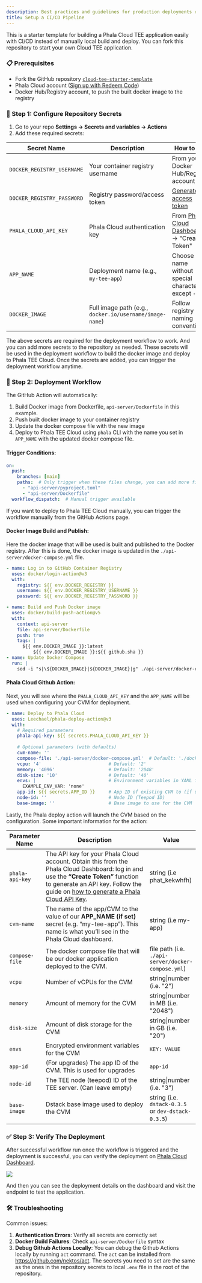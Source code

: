 ```yaml
---
description: Best practices and guidelines for production deployments on Phala Cloud.
title: Setup a CI/CD Pipeline
---
```



This is a starter template for building a Phala Cloud TEE application easily with CI/CD instead of manually local build and deploy. You can fork this repository to start your own Cloud TEE application.

### 📋 Prerequisites

* Fork the GitHub repository [`cloud-tee-starter-template`](https://github.com/Phala-Network/cloud-tee-starter-template)&#x20;
* Phala Cloud account ([Sign up with Redeem Code](https://cloud.phala.network/register?invite=beta))
* Docker Hub/Registry account, to push the built docker image to the registry

### 🔧 Step 1: Configure Repository Secrets

1. Go to your repo **Settings → Secrets and variables → Actions**
2. Add these required secrets:

| Secret Name                | Description                                             | How to Get                                                                                  |
| -------------------------- | ------------------------------------------------------- | ------------------------------------------------------------------------------------------- |
| `DOCKER_REGISTRY_USERNAME` | Your container registry username                        | From your Docker Hub/Registry account                                                       |
| `DOCKER_REGISTRY_PASSWORD` | Registry password/access token                          | [Generate access token](https://docs.docker.com/docker-hub/access-tokens/)                  |
| `PHALA_CLOUD_API_KEY`      | Phala Cloud authentication key                          | From [Phala Cloud Dashboard](https://cloud.phala.network/dashboard/tokens) → "Create Token" |
| `APP_NAME`                 | Deployment name (e.g., `my-tee-app`)                    | Choose name without special characters except `-`                                           |
| `DOCKER_IMAGE`             | Full image path (e.g., `docker.io/username/image-name`) | Follow registry naming conventions                                                          |

The above secrets are required for the deployment workflow to work. And you can add more secrets to the repository as needed. These secrets will be used in the deployment workflow to build the docker image and deploy to Phala TEE Cloud. Once the secrets are added, you can trigger the deployment workflow anytime.

### 🚀 Step 2: Deployment Workflow

The GitHub Action will automatically:

1. Build Docker image from Dockerfile, `api-server/Dockerfile` in this example.
2. Push built docker image to your container registry
3. Update the docker compose file with the new image
4. Deploy to Phala TEE Cloud using `phala` CLI with the name you set in `APP_NAME` with the updated docker compose file.

#### Trigger Conditions:

```yaml
on:
  push:
    branches: [main]
    paths:  # Only trigger when these files change, you can add more files to the list
      - "api-server/pyproject.toml"
      - "api-server/Dockerfile"
  workflow_dispatch:  # Manual trigger available
```

If you want to deploy to Phala TEE Cloud manually, you can trigger the workflow manually from the GitHub Actions page.

#### Docker Image Build and Publish:

Here the docker image that will be used is built and published to the Docker registry. After this is done, the docker image is updated in the `./api-server/docker-compose.yml` file.

```yaml
- name: Log in to GitHub Container Registry
  uses: docker/login-action@v3
  with:
    registry: ${{ env.DOCKER_REGISTRY }}
    username: ${{ env.DOCKER_REGISTRY_USERNAME }}
    password: ${{ env.DOCKER_REGISTRY_PASSWORD }}

- name: Build and Push Docker image
  uses: docker/build-push-action@v5
  with:
    context: api-server
    file: api-server/Dockerfile
    push: true
    tags: |
      ${{ env.DOCKER_IMAGE }}:latest
          ${{ env.DOCKER_IMAGE }}:${{ github.sha }}
- name: Update Docker Compose
  run: |
    sed -i "s|\${DOCKER_IMAGE}|${DOCKER_IMAGE}|g" ./api-server/docker-compose.yml
```

#### Phala Cloud Github Action:

Next, you will see where the `PHALA_CLOUD_API_KEY` and the `APP_NAME` will be used when configuring your CVM for deployment.

```yaml
- name: Deploy to Phala Cloud
  uses: Leechael/phala-deploy-action@v3
  with:
    # Required parameters
    phala-api-key: ${{ secrets.PHALA_CLOUD_API_KEY }}
    
    # Optional parameters (with defaults)
    cvm-name: ''
    compose-file: './api-server/docker-compose.yml'  # Default: './docker-compose.yml'
    vcpu: '4'                         # Default: '2'
    memory: '4096'                    # Default: '2048'
    disk-size: '10'                   # Default: '40'
    envs: |                           # Environment variables in YAML format (will be converted to dotenv)
      EXAMPLE_ENV_VAR: 'none'
    app-id: ${{ secrets.APP_ID }}     # App ID of existing CVM to (if updating)
    node-id: ''                       # Node ID (Teepod ID)
    base-image: ''                    # Base image to use for the CVM
```

Lastly, the Phala deploy action will launch the CVM based on the configuration. Some important information for the action:

<table><thead><tr><th>Parameter Name</th><th width="324.671875">Description</th><th>Value</th></tr></thead><tbody><tr><td><code>phala-api-key</code></td><td>The API key for your Phala Cloud account. Obtain this from the Phala Cloud Dashboard: log in and use the <strong>“Create Token”</strong> function to generate an API key. Follow the guide on <a href="https://docs.phala.network/phala-cloud/getting-started/start-from-cloud-cli#generate-a-phala-cloud-api-key">how to generate a Phala Cloud API Key</a>.</td><td>string (i.e phat_kekwhfh)</td></tr><tr><td><code>cvm-name</code></td><td>The name of the app/CVM to the value of our <strong>APP_NAME (if set)</strong> secret (e.g. “my-tee-app”). This name is what you’ll see in the Phala Cloud dashboard.</td><td>string (i.e my-app)</td></tr><tr><td><code>compose-file</code></td><td>The docker compose file that will be our docker application deployed to the CVM.</td><td>file path (i.e. <code>./api-server/docker-compose.yml</code>)</td></tr><tr><td><code>vcpu</code></td><td>Number of vCPUs for the CVM</td><td>string|number (i.e. "2")</td></tr><tr><td><code>memory</code></td><td>Amount of memory for the CVM</td><td>string|number in MB (i.e. "2048")</td></tr><tr><td><code>disk-size</code></td><td>Amount of disk storage for the CVM</td><td>string|number in GB (i.e. "20")</td></tr><tr><td><code>envs</code></td><td>Encrypted environment variables for the CVM</td><td><code>KEY: VALUE</code></td></tr><tr><td><code>app-id</code></td><td>(For upgrades) The app ID of the CVM. This is used for upgrades</td><td><code>app-id</code></td></tr><tr><td><code>node-id</code></td><td>The TEE node (teepod) ID of the TEE server. (Can leave empty)</td><td>string|number (i.e. "3")</td></tr><tr><td><code>base-image</code></td><td>Dstack base image used to deploy the CVM</td><td>string (i.e. <code>dstack-0.3.5</code> or <code>dev-dstack-0.3.5</code>)</td></tr></tbody></table>

### ✅ Step 3: Verify The Deployment

After successful workflow run once the workflow is triggered and the deployment is successful, you can verify the deployment on [Phala Cloud Dashboard](https://cloud.phala.network/dashboard).

<Frame>
    <img src="/images/image (22).png" />
</Frame>

And then you can see the deployment details on the dashboard and visit the endpoint to test the application.

### 🛠️ Troubleshooting

Common issues:

1. **Authentication Errors**: Verify all secrets are correctly set
2. **Docker Build Failures**: Check `api-server/Dockerfile` syntax
3. **Debug Github Actions Locally**: You can debug the Github Actions locally by running `act` command. The `act` can be installed from https://github.com/nektos/act. The secrets you need to set are the same as the ones in the repository secrets to local `.env` file in the root of the repository.
